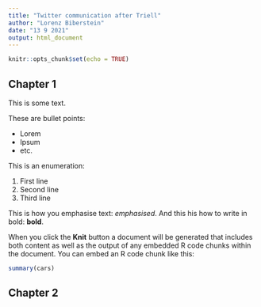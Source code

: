 ```yaml
---
title: "Twitter communication after Triell"
author: "Lorenz Biberstein"
date: "13 9 2021"
output: html_document
---
```


```r
knitr::opts_chunk$set(echo = TRUE)
```

## Chapter 1

This is some text.

These are bullet points:

-   Lorem
-   Ipsum
  - etc.
  
This is an enumeration:

1. First line
2. Second line
3. Third line

This is how you emphasise text: _emphasised_. And this his how to write in bold: **bold**.

When you click the **Knit** button a document will be generated that includes both content as well as the output of any embedded R code chunks within the document. You can embed an R code chunk like this:

```r
summary(cars)
```

## Chapter 2
